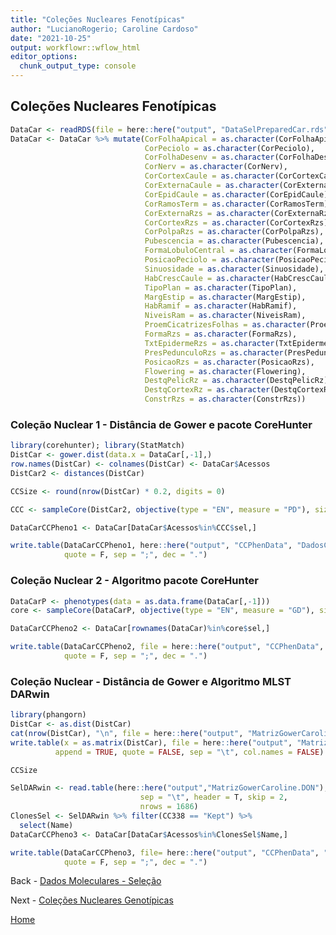 ```yaml
---
title: "Coleções Nucleares Fenotípicas"
author: "LucianoRogerio; Caroline Cardoso"
date: "2021-10-25"
output: workflowr::wflow_html
editor_options:
  chunk_output_type: console
---
```


## Coleções Nucleares Fenotípicas

```r
DataCar <- readRDS(file = here::here("output", "DataSelPreparedCar.rds"))
DataCar <- DataCar %>% mutate(CorFolhaApical = as.character(CorFolhaApical),
                              CorPeciolo = as.character(CorPeciolo),
                              CorFolhaDesenv = as.character(CorFolhaDesenv),
                              CorNerv = as.character(CorNerv),
                              CorCortexCaule = as.character(CorCortexCaule),
                              CorExternaCaule = as.character(CorExternaCaule),
                              CorEpidCaule = as.character(CorEpidCaule),
                              CorRamosTerm = as.character(CorRamosTerm),
                              CorExternaRzs = as.character(CorExternaRzs),
                              CorCortexRzs = as.character(CorCortexRzs),
                              CorPolpaRzs = as.character(CorPolpaRzs),
                              Pubescencia = as.character(Pubescencia),
                              FormaLobuloCentral = as.character(FormaLobuloCentral),
                              PosicaoPeciolo = as.character(PosicaoPeciolo),
                              Sinuosidade = as.character(Sinuosidade),
                              HabCrescCaule = as.character(HabCrescCaule),
                              TipoPlan = as.character(TipoPlan),
                              MargEstip = as.character(MargEstip),
                              HabRamif = as.character(HabRamif),
                              NiveisRam = as.character(NiveisRam),
                              ProemCicatrizesFolhas = as.character(ProemCicatrizesFolhas),
                              FormaRzs = as.character(FormaRzs),
                              TxtEpidermeRzs = as.character(TxtEpidermeRzs),
                              PresPedunculoRzs = as.character(PresPedunculoRzs),
                              PosicaoRzs = as.character(PosicaoRzs),
                              Flowering = as.character(Flowering),
                              DestqPelicRz = as.character(DestqPelicRz),
                              DestqCortexRz = as.character(DestqCortexRz),
                              ConstrRzs = as.character(ConstrRzs))
```

### Coleção Nuclear 1 - Distância de Gower e pacote CoreHunter

```r
library(corehunter); library(StatMatch)
DistCar <- gower.dist(data.x = DataCar[,-1],)
row.names(DistCar) <- colnames(DistCar) <- DataCar$Acessos
DistCar2 <- distances(DistCar)

CCSize <- round(nrow(DistCar) * 0.2, digits = 0)

CCC <- sampleCore(DistCar2, objective(type = "EN", measure = "PD"), size = CCSize)

DataCarCCPheno1 <- DataCar[DataCar$Acessos%in%CCC$sel,]

write.table(DataCarCCPheno1, here::here("output", "CCPhenData", "DadosCCPheno1.CSV"),
            quote = F, sep = ";", dec = ".")
```

### Coleção Nuclear 2 - Algoritmo pacote CoreHunter

```r
DataCarP <- phenotypes(data = as.data.frame(DataCar[,-1]))
core <- sampleCore(DataCarP, objective(type = "EN", measure = "GD"), size = CCSize)

DataCarCCPheno2 <- DataCar[rownames(DataCar)%in%core$sel,]

write.table(DataCarCCPheno2, file = here::here("output", "CCPhenData", "DadosCCPheno2.CSV"),
            quote = F, sep = ";", dec = ".")
```

### Coleção Nuclear - Distância de Gower e Algoritmo MLST DARwin

```r
library(phangorn)
DistCar <- as.dist(DistCar)
cat(nrow(DistCar), "\n", file = here::here("output", "MatrizGowerCaroline.phy"))
write.table(x = as.matrix(DistCar), file = here::here("output", "MatrizGowerCaroline.phy"),
          append = TRUE, quote = FALSE, sep = "\t", col.names = FALSE)

CCSize
```




```r
SelDARwin <- read.table(here::here("output","MatrizGowerCaroline.DON"),
                             sep = "\t", header = T, skip = 2,
                             nrows = 1686)
ClonesSel <- SelDARwin %>% filter(CC338 == "Kept") %>%
  select(Name)
DataCarCCPheno3 <- DataCar[DataCar$Acessos%in%ClonesSel$Name,]

write.table(DataCarCCPheno3, file= here::here("output", "CCPhenData", "DadosCCPheno3.CSV"),
            quote = F, sep = ";", dec = ".")
```

Back - [Dados Moleculares - Seleção](GenoData.html)

Next - [Coleções Nucleares Genotípicas](CNGeno.html)

[Home](index.html)
